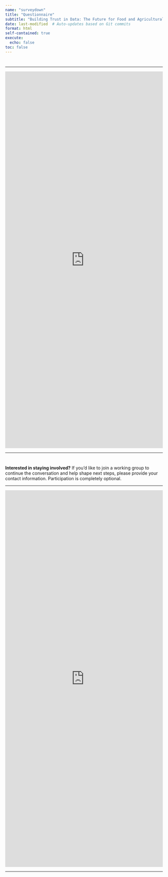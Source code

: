 ```yaml
---
name: "surveydown"
title: "Questionnaire"
subtitle: "Building Trust in Data: The Future for Food and Agricultural Research and Policy"
date: last-modified  # Auto-updates based on Git commits
format: html
self-contained: true
execute: 
  echo: false
toc: false
---
```


# {.unnumbered}

<!-- Trusted data on food and agriculture are essential for high quality research and decision-making. Our current ecosystem has been shaken by the removal of important, trusted, public datasets and web-based tools used by decision makers. This fragility has introduced uncertainty for the food and agricultural research community whose work is foundational to expanding economic opportunities, ensuring agricultural sustainability, and protecting natural resources. New approaches must be developed. -->

<!-- We want your voice to be heard. Please take a few minutes to complete a short, anonymous, five-question questionnaire^[This questionnaire is for internal informational purposes only. Data collected will not be used for generalizable research, publication, or public dissemination. As such, it does not constitute human subjects research requiring IRB approval.] by **June 16, 2025**. Your input will inform the webinar discussion. -->

---

<iframe src="https://forms.gle/pdogioD6D9h1DtTG9" width="100%" height="1200" frameborder="0">Loading…</iframe>

---

# {.unnumbered}

**Interested in staying involved?** If you'd like to join a working group to continue the conversation and help shape next steps, please provide your contact information. Participation is completely optional.

---

<iframe src="https://forms.gle/3kmVojPBE4Y37Dk17" width="100%" height="1200" frameborder="0">Loading…</iframe>

---

